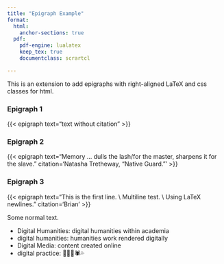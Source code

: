 ```yaml
---
title: "Epigraph Example"
format: 
  html: 
    anchor-sections: true
  pdf: 
    pdf-engine: lualatex
    keep_tex: true
    documentclass: scrartcl

---
```


This is an extension to add epigraphs with right-aligned LaTeX and css classes for html.

### Epigraph 1

{{< epigraph text="text without citation" >}}

### Epigraph 2

{{< epigraph text="Memory ... dulls the lash/for the master, sharpens it for the slave."
            citation='Natasha Tretheway, "Native Guard."'
             >}}

### Epigraph 3

{{< epigraph text="This is the first line. \\ Multiline test. \\ Using LaTeX newlines."
            citation='Brian'
             >}}

Some normal text.

- Digital Humanities: digital humanities within academia
- digital humanities: humanities work rendered digitally
- Digital Media: content created online
- digital practice: 💋💩😎🕷💦 
